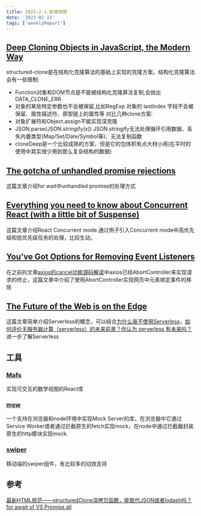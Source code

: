 ```yaml
---
title: 2023-2-1-前端快报
date: '2023-02-13'
tags: ['weeklyReport']
---
```


## [Deep Cloning Objects in JavaScript, the Modern Way](https://www.builder.io/blog/structured-clone)

structured-clone是在结构化克隆算法的基础上实现的克隆方案。结构化克隆算法会有一些限制:

- Function对象和DOM节点是不能被结构化克隆算法复制,会抛出DATA_CLONE_ERR
- 对象的某些特定参数也不会被保留,比如RegExp 对象的 lastIndex 字段不会被保留、属性描述符、原型链上的属性等
  对比几种clone方案:
- 对象扩展符和Object.assign不能实现深克隆
- JSON.parse(JSON.stringify(x)) JSON.stringify无法处理循环引用数据、丢失内置类型(Map/Set/Date/Symbol等)、无法复制函数
- cloneDeep是一个比较成熟的方案，但是它的包体积有点大材小用(在平时的使用中其实很少用到那么复杂结构的数据)

## [The gotcha of unhandled promise rejections](https://jakearchibald.com/2023/unhandled-rejections/#unhandled-rejections-are-problematic)

这篇文章介绍for wait中unhandled promise的处理方式

## [Everything you need to know about Concurrent React (with a little bit of Suspense)](https://blog.codeminer42.com/everything-you-need-to-know-about-concurrent-react-with-a-little-bit-of-suspense/)

这篇文章介绍React Concurrent mode.通过例子引入Concurrent mode中高优先级和低优先级任务的处理，比较生动。

## [You’ve Got Options for Removing Event Listeners](https://www.macarthur.me/posts/options-for-removing-event-listeners)

在之前的文章[axios的cancel功能源码解读](https://icantunderstand.github.io/blogNew/blog/frontEndTool/cancel-code)中axios已经AbortController来实现请求的终止，这篇文章中介绍了使用AbortController实现网页中元素绑定事件的移除

## [The Future of the Web is on the Edge](https://deno.com/blog/the-future-of-web-is-on-the-edge)

这篇文章简单介绍Serverless的概念，可以结合[为什么我不使用Serverless](https://juejin.cn/post/6996271746898722830)，[如何评价无服务器计算（serverless）的未来前景？你认为 serverless 有未来吗？](https://www.zhihu.com/question/506704568)进一步了解Serverless

## 工具

### [Mafs](https://mafs.dev/)

实现可交互的数学视图的React库

### [msw](https://github.com/mswjs/msw)

一个支持在浏览器和node环境中实现Mock Server的库，在浏览器中它通过Service Worker或者通过拦截原生的fetch实现mock，在node中通过拦截器封装原生的http模块实现mock.

### [swiper](https://github.com/nolimits4web/swiper)

移动端的swiper组件，有比较多的动效支持

## 参考

[最新HTML规范——structuredClone深拷贝函数，能取代JSON或者lodash吗？](https://juejin.cn/post/7044934738431180830)
[for await of VS Promise.all](https://stackoverflow.com/questions/59694309/for-await-of-vs-promise-all)
